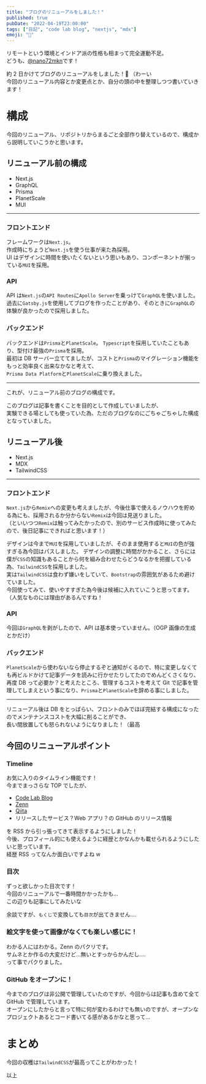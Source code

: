 ```yaml
---
title: "ブログのリニューアルをしました！"
published: true
pubDate: "2022-04-19T23:00:00"
tags: ["日記", "code lab blog", "nextjs", "mdx"]
emoji: "📝"
---
```


リモートという環境とインドア派の性格も相まって完全運動不足。  
どうも、[@nano72mkn](https://twitter.com/nano72mkn)です！

約 2 日かけてブログのリニューアルをしました！🎉 （わーい  
今回のリニューアル内容とか変更点とか、自分の頭の中を整理しつつ書いていきます！

# 構成

今回のリニューアル、リポジトリからまるごと全部作り替えているので、構成から説明していこうかと思います。

## リニューアル前の構成

- Next.js
- GraphQL
- Prisma
- PlanetScale
- MUI

---

### フロントエンド

フレームワークは`Next.js`。  
作成時にちょうど`Next.js`を使う仕事が来た為採用。  
UI はデザインに時間を使いたくないという思いもあり、コンポーネントが揃っている`MUI`を採用。

### API

API は`Next.js`の`API Routes`に`Apollo Server`を乗っけて`GraphQL`を使いました。  
過去に`Gatsby.js`を使用してブログを作ったことがあり、そのときに`GraphQL`の体験が良かったので採用しました。

### バックエンド

バックエンドは`Prisma`と`PlanetScale`。
`Typescript`を採用していたこともあり、型付け最強の`Prisma`を採用。  
最初は DB サーバー立ててましたが、コストと`Prisma`のマイグレーション機能をもっと効率良く出来なかなと考えて、  
`Prisma Data Platform`と`PlanetScale`に乗り換えました。

---

これが、リニューアル前のブログの構成です。

このブログは記事を書くことを目的として作成していましたが、  
実験できる場としても使っていた為、ただのブログなのにごちゃごちゃした構成となっていました。

## リニューアル後

- Next.js
- MDX
- TailwindCSS

---

### フロントエンド

`Next.js`から`Remix`への変更も考えましたが、今後仕事で使えるノウハウを貯める為にも、採用されるか分からない`Remix`は今回は見送りました。  
（といいつつ`Remix`は触ってみたかったので、別のサービス作成時に使ってみたので、後日記事にできればと思います！）

デザインは今まで`MUI`を採用していましたが、そのまま使用すると`MUI`の色が強すぎる為今回はパスしました。
デザインの調整に時間がかかること、さらには僕が`CSS`の知識もあることから何を組み合わせたらどうなるかを把握している為、`TailwindCSS`を採用しました。  
実は`TailwindCSS`は食わず嫌いをしていて、`Bootstrap`の雰囲気があるため避けていました。  
今回使ってみて、使いやすすぎた為今後は候補に入れていこうと思ってます。（人気なものには理由があるんですね！

### API

今回は`GraphQL`を剥がしたので、API は基本使っていません。（OGP 画像の生成とかだけ）

### バックエンド

`PlanetScale`から使わないなら停止するぞと通知がくるので、特に変更しなくても再ビルドかけて記事データを読みに行かせたりしてたのでめんどくさくなり、  
再度 DB って必要か？と考えたところ、管理するコストを考えて Git で記事を管理してしまえという事になり、`Prisma`と`PlanetScale`を辞める事にしました。

---

リニューアル後は DB をとっぱらい、フロントのみでほぼ完結する構成になったのでメンテナンスコストを大幅に削ることができ、  
長い間放置しても怒られないようになりました！（最高

## 今回のリニューアルポイント

### Timeline

お気に入りのタイムライン機能です！  
今までまっさらな TOP でしたが、

- [Code Lab Blog](https://blog.code-lab.xyz)
- [Zenn](https://zenn.dev/nano72mkn)
- [Qiita](https://qiita.com/nano72mkn)
- リリースしたサービス？Web アプリ？の GitHub のリリース情報

を RSS から引っ張ってきて表示するようにしました！  
今後、プロフィール的にも使えるように経歴とかなんかも載せられるようにしたいと思っています。  
経歴 RSS ってなんか面白いですよね w

### 目次

ずっと欲しかった目次です！  
今回のリニューアルで一番時間かかったかも...  
この辺りも記事にしてみたいな

余談ですが、`もくじ`で変換しても`目次`が出てきません....

### 絵文字を使って画像がなくても楽しい感じに！

わかる人にはわかる。Zenn のパクリです。  
サムネとか作るの大変だけど...無いとすっからかんだし....  
って事でパクりました。

### GitHub をオープンに！

今までのブログは非公開で管理していたのですが、今回からは記事も含めて全て GitHub で管理しています。  
オープンにしたからと言って特に何が変わるわけでも無いのですが、オープンなプロジェクトあるとコード書いてる感があるかなと思って...

# まとめ

今回の収穫は`TailwindCSS`が最高ってことがわかった！

以上
